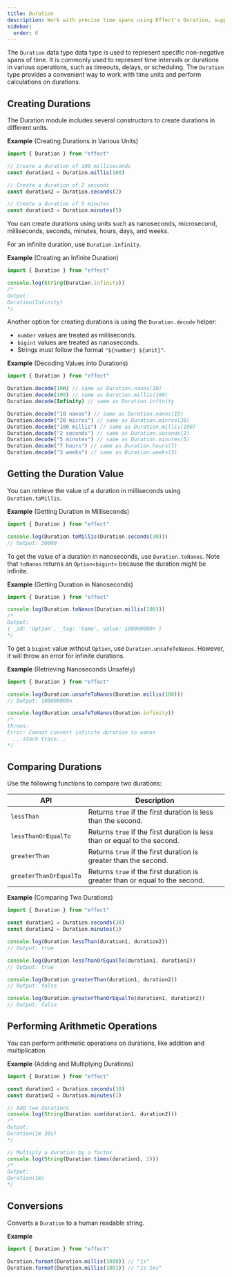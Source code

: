 ```yaml
---
title: Duration
description: Work with precise time spans using Effect's Duration, supporting creation, comparison, and arithmetic operations for efficient time handling.
sidebar:
  order: 6
---
```


The `Duration` data type data type is used to represent specific non-negative spans of time. It is commonly used to represent time intervals or durations in various operations, such as timeouts, delays, or scheduling. The `Duration` type provides a convenient way to work with time units and perform calculations on durations.

## Creating Durations

The Duration module includes several constructors to create durations in different units.

**Example** (Creating Durations in Various Units)

```ts twoslash
import { Duration } from "effect"

// Create a duration of 100 milliseconds
const duration1 = Duration.millis(100)

// Create a duration of 2 seconds
const duration2 = Duration.seconds(2)

// Create a duration of 5 minutes
const duration3 = Duration.minutes(5)
```

You can create durations using units such as nanoseconds, microsecond, milliseconds, seconds, minutes, hours, days, and weeks.

For an infinite duration, use `Duration.infinity`.

**Example** (Creating an Infinite Duration)

```ts twoslash
import { Duration } from "effect"

console.log(String(Duration.infinity))
/*
Output:
Duration(Infinity)
*/
```

Another option for creating durations is using the `Duration.decode` helper:

- `number` values are treated as milliseconds.
- `bigint` values are treated as nanoseconds.
- Strings must follow the format `"${number} ${unit}"`.

**Example** (Decoding Values into Durations)

```ts twoslash
import { Duration } from "effect"

Duration.decode(10n) // same as Duration.nanos(10)
Duration.decode(100) // same as Duration.millis(100)
Duration.decode(Infinity) // same as Duration.infinity

Duration.decode("10 nanos") // same as Duration.nanos(10)
Duration.decode("20 micros") // same as Duration.micros(20)
Duration.decode("100 millis") // same as Duration.millis(100)
Duration.decode("2 seconds") // same as Duration.seconds(2)
Duration.decode("5 minutes") // same as Duration.minutes(5)
Duration.decode("7 hours") // same as Duration.hours(7)
Duration.decode("3 weeks") // same as Duration.weeks(3)
```

## Getting the Duration Value

You can retrieve the value of a duration in milliseconds using `Duration.toMillis`.

**Example** (Getting Duration in Milliseconds)

```ts twoslash
import { Duration } from "effect"

console.log(Duration.toMillis(Duration.seconds(30)))
// Output: 30000
```

To get the value of a duration in nanoseconds, use `Duration.toNanos`. Note that `toNanos` returns an `Option<bigint>` because the duration might be infinite.

**Example** (Getting Duration in Nanoseconds)

```ts twoslash
import { Duration } from "effect"

console.log(Duration.toNanos(Duration.millis(100)))
/*
Output:
{ _id: 'Option', _tag: 'Some', value: 100000000n }
*/
```

To get a `bigint` value without `Option`, use `Duration.unsafeToNanos`. However, it will throw an error for infinite durations.

**Example** (Retrieving Nanoseconds Unsafely)

```ts twoslash
import { Duration } from "effect"

console.log(Duration.unsafeToNanos(Duration.millis(100)))
// Output: 100000000n

console.log(Duration.unsafeToNanos(Duration.infinity))
/*
throws:
Error: Cannot convert infinite duration to nanos
  ...stack trace...
*/
```

## Comparing Durations

Use the following functions to compare two durations:

| API                    | Description                                                                  |
| ---------------------- | ---------------------------------------------------------------------------- |
| `lessThan`             | Returns `true` if the first duration is less than the second.                |
| `lessThanOrEqualTo`    | Returns `true` if the first duration is less than or equal to the second.    |
| `greaterThan`          | Returns `true` if the first duration is greater than the second.             |
| `greaterThanOrEqualTo` | Returns `true` if the first duration is greater than or equal to the second. |

**Example** (Comparing Two Durations)

```ts twoslash
import { Duration } from "effect"

const duration1 = Duration.seconds(30)
const duration2 = Duration.minutes(1)

console.log(Duration.lessThan(duration1, duration2))
// Output: true

console.log(Duration.lessThanOrEqualTo(duration1, duration2))
// Output: true

console.log(Duration.greaterThan(duration1, duration2))
// Output: false

console.log(Duration.greaterThanOrEqualTo(duration1, duration2))
// Output: false
```

## Performing Arithmetic Operations

You can perform arithmetic operations on durations, like addition and multiplication.

**Example** (Adding and Multiplying Durations)

```ts twoslash
import { Duration } from "effect"

const duration1 = Duration.seconds(30)
const duration2 = Duration.minutes(1)

// Add two durations
console.log(String(Duration.sum(duration1, duration2)))
/*
Output:
Duration(1m 30s)
*/

// Multiply a duration by a factor
console.log(String(Duration.times(duration1, 2)))
/*
Output:
Duration(1m)
*/
```

## Conversions

Converts a `Duration` to a human readable string.

**Example** 

```ts twoslash
import { Duration } from "effect"

Duration.format(Duration.millis(1000)) // "1s"
Duration.format(Duration.millis(1001)) // "1s 1ms"
```




